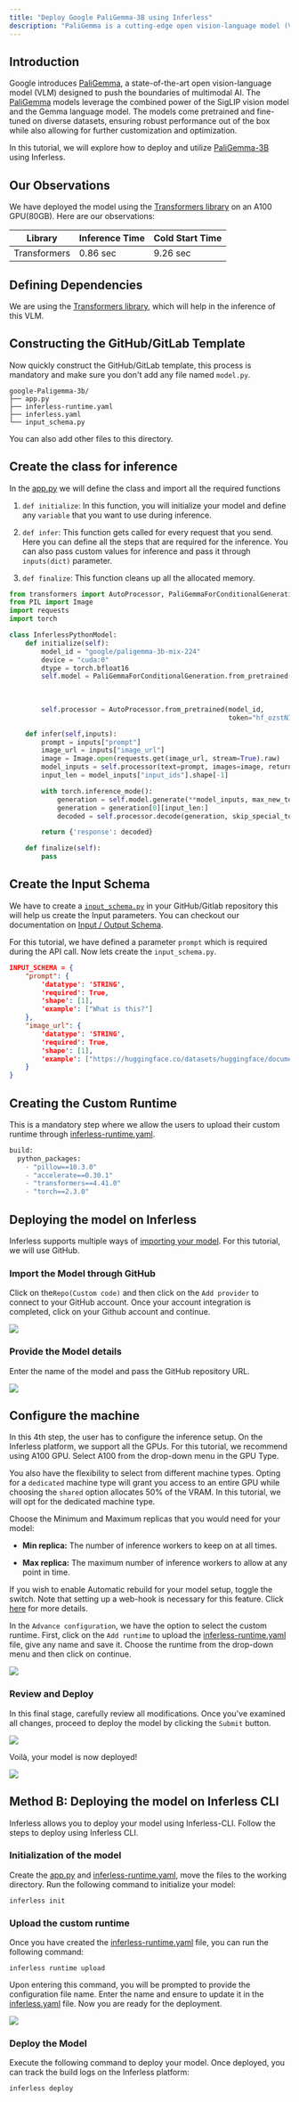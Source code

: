 ```yaml
---
title: "Deploy Google PaliGemma-3B using Inferless"
description: "PaliGemma is a cutting-edge open vision-language model (VLM) developed by Google. It is designed to understand and generate detailed insights from both images and text, making it a powerful tool for tasks such as image captioning, visual question answering, object detection, and object segmentation."
---
```


## Introduction

Google introduces [PaliGemma](https://ai.google.dev), a state-of-the-art open vision-language model (VLM) designed to push the boundaries of multimodal AI. The [PaliGemma](https://huggingface.co/models?search=paligemma) models leverage the combined power of the SigLIP vision model and the Gemma language model.
The models come pretrained and fine-tuned on diverse datasets, ensuring robust performance out of the box while also allowing for further customization and optimization.

In this tutorial, we will explore how to deploy and utilize [PaliGemma-3B](https://huggingface.co/google/paligemma-3b-pt-896) using Inferless.

## Our Observations

We have deployed the model using the [Transformers library](https://github.com/huggingface/transformers) on an A100 GPU(80GB). Here are our observations:

| Library         |  Inference Time | Cold Start Time |
| --------------- | --------------- | --------------- |
| Transformers    | 0.86 sec        | 9.26 sec        |

## Defining Dependencies

We are using the [Transformers library](https://github.com/huggingface/transformers), which will help in the inference of this VLM.

## Constructing the GitHub/GitLab Template

Now quickly construct the GitHub/GitLab template, this process is mandatory and make sure you don't add any file named `model.py`.

```
google-Paligemma-3b/
├── app.py
├── inferless-runtime.yaml
├── inferless.yaml
└── input_schema.py
```

You can also add other files to this directory.

## Create the class for inference

In the [app.py](https://github.com/inferless/google-Paligemma-3b/blob/main/app.py) we will define the class and import all the required functions

1.  `def initialize`: In this function, you will initialize your model and define any `variable` that you want to use during inference.

2.  `def infer`: This function gets called for every request that you send. Here you can define all the steps that are required for the inference. You can also pass custom values for inference and pass it through `inputs(dict)` parameter.

3.  `def finalize`: This function cleans up all the allocated memory.

```python
from transformers import AutoProcessor, PaliGemmaForConditionalGeneration
from PIL import Image
import requests
import torch

class InferlessPythonModel:
    def initialize(self):
        model_id = "google/paligemma-3b-mix-224"
        device = "cuda:0"
        dtype = torch.bfloat16
        self.model = PaliGemmaForConditionalGeneration.from_pretrained(model_id,
                                                                       torch_dtype=dtype,
                                                                       device_map=device,revision="bfloat16",
                                                                       token="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").eval()
        self.processor = AutoProcessor.from_pretrained(model_id,
                                                       token="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")

    def infer(self,inputs):
        prompt = inputs["prompt"]
        image_url = inputs["image_url"]
        image = Image.open(requests.get(image_url, stream=True).raw)
        model_inputs = self.processor(text=prompt, images=image, return_tensors="pt").to("cuda")
        input_len = model_inputs["input_ids"].shape[-1]

        with torch.inference_mode():
            generation = self.model.generate(**model_inputs, max_new_tokens=100, do_sample=False)
            generation = generation[0][input_len:]
            decoded = self.processor.decode(generation, skip_special_tokens=True)

        return {'response': decoded}

    def finalize(self):
        pass
```

## Create the Input Schema

We have to create a [`input_schema.py`](https://github.com/inferless/google-Paligemma-3b/blob/main/input_schema.py) in your GitHub/Gitlab repository this will help us create the Input parameters. You can checkout our documentation on [Input / Output Schema](https://docs.inferless.com/model-import/input-output-schema).

For this tutorial, we have defined a parameter `prompt` which is required during the API call. Now lets create the `input_schema.py`.

```JSON
INPUT_SCHEMA = {
    "prompt": {
        'datatype': 'STRING',
        'required': True,
        'shape': [1],
        'example': ["What is this?"]
    },
    "image_url": {
        'datatype': 'STRING',
        'required': True,
        'shape': [1],
        'example': ["https://huggingface.co/datasets/huggingface/documentation-images/resolve/main/transformers/tasks/car.jpg?download=true"]
    }
}
```

## Creating the Custom Runtime

This is a mandatory step where we allow the users to upload their custom runtime through [inferless-runtime.yaml](https://github.com/inferless/google-Paligemma-3b/blob/main/inferless-runtime.yaml).

```python
build:
  python_packages:
    - "pillow==10.3.0"
    - "accelerate==0.30.1"
    - "transformers==4.41.0"
    - "torch==2.3.0"
```

## Deploying the model on Inferless

Inferless supports multiple ways of [importing your model](https://docs.inferless.com/model-import/file-structure-req/file-structure-requirements). For this tutorial, we will use GitHub. 

### Import the Model through GitHub

Click on the`Repo(Custom code)` and then click on the `Add provider` to connect to your GitHub account. Once your account integration is completed, click on your Github account and continue.

![](/images/stable-cascade-model-import.png)

### Provide the Model details

Enter the name of the model and pass the GitHub repository URL. 

![](/images/Paligemma-model-details.png)

## Configure the machine

In this 4th step, the user has to configure the inference setup. On the Inferless platform, we support all the GPUs. For this tutorial, we recommend using A100 GPU. Select A100 from the drop-down menu in the GPU Type.

You also have the flexibility to select from different machine types. Opting for a `dedicated` machine type will grant you access to an entire GPU while choosing the `shared` option allocates 50% of the VRAM. In this tutorial, we will opt for the dedicated machine type.

Choose the Minimum and Maximum replicas that you would need for your model:

* **Min replica:** The number of inference workers to keep on at all times.

* **Max replica:** The maximum number of inference workers to allow at any point in time.

If you wish to enable Automatic rebuild for your model setup, toggle the switch. Note that setting up a web-hook is necessary for this feature. Click [here](https://docs.inferless.com/model-import/automatic-build/automatic-build-via-webhooks) for more details.

In the `Advance configuration`, we have the option to select the custom runtime. First, click on the `Add runtime` to upload the [inferless-runtime.yaml](https://github.com/inferless/google-Paligemma-3b/blob/main/inferless-runtime.yaml) file, give any name and save it. Choose the runtime from the drop-down menu and then click on continue.

![](/images/Paligemma-config.png)

### Review and Deploy

In this final stage, carefully review all modifications. Once you've examined all changes, proceed to deploy the model by clicking the `Submit` button.

![](/images/Paligemma-review.png)

Voilà, your model is now deployed!

![](/gif/Peligemma.gif)

## Method B: Deploying the model on Inferless CLI

Inferless allows you to deploy your model using Inferless-CLI. Follow the steps to deploy using Inferless CLI.

### Initialization of the model

Create the [app.py](https://github.com/inferless/google-Paligemma-3b/blob/main/app.py) and [inferless-runtime.yaml](https://github.com/inferless/google-Paligemma-3b/blob/main/inferless-runtime.yaml), move the files to the working directory. Run the following command to initialize your model:

```
inferless init
```

### Upload the custom runtime

Once you have created the [inferless-runtime.yaml](https://github.com/inferless/google-Paligemma-3b/blob/main/inferless-runtime.yaml) file, you can run the following command:

```
inferless runtime upload
```

Upon entering this command, you will be prompted to provide the configuration file name. Enter the name and ensure to update it in the [inferless.yaml](https://github.com/inferless/google-Paligemma-3b/blob/main/inferless.yaml) file. Now you are ready for the deployment.

![](/images/llama70b-6.png)

### Deploy the Model

Execute the following command to deploy your model. Once deployed, you can track the build logs on the Inferless platform:

```
inferless deploy
```